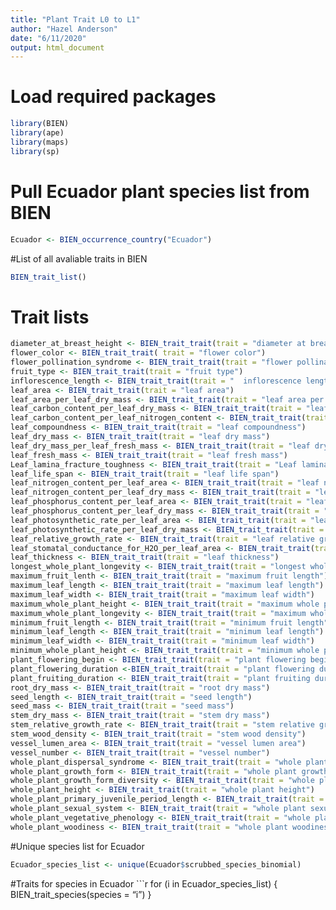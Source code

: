 ```yaml
---
title: "Plant Trait L0 to L1"
author: "Hazel Anderson"
date: "6/11/2020"
output: html_document
---
```


# Load required packages
```r
library(BIEN)
library(ape)
library(maps)
library(sp)
```
# Pull Ecuador plant species list from BIEN
```r
Ecuador <- BIEN_occurrence_country("Ecuador")
```

#List of all avaliable traits in BIEN
```r
BIEN_trait_list()
```

# Trait lists
```r
diameter_at_breast_height <- BIEN_trait_trait(trait = "diameter at breast height (1.3 m)")
flower_color <- BIEN_trait_trait( trait = "flower color")
flower_pollination_syndrome <- BIEN_trait_trait(trait = "flower pollination syndrome")
fruit_type <- BIEN_trait_trait(trait = "fruit type")
inflorescence_length <- BIEN_trait_trait(trait = "	inflorescence length")
leaf_area <- BIEN_trait_trait(trait = "leaf area")
leaf_area_per_leaf_dry_mass <- BIEN_trait_trait(trait = "leaf area per leaf dry mass")
leaf_carbon_content_per_leaf_dry_mass <- BIEN_trait_trait(trait = "leaf carbon content per leaf dry mass")
leaf_carbon_content_per_leaf_nitrogen_content <- BIEN_trait_trait(trait = "leaf carbon content per leaf nitrogen content")
leaf_compoundness <- BIEN_trait_trait(trait = "leaf compoundness")
leaf_dry_mass <- BIEN_trait_trait(trait = "leaf dry mass")
leaf_dry_mass_per_leaf_fresh_mass <- BIEN_trait_trait(trait = "leaf dry mass per leaf fresh mass")
leaf_fresh_mass <- BIEN_trait_trait(trait = "leaf fresh mass")
Leaf_lamina_fracture_toughness <- BIEN_trait_trait(trait = "Leaf lamina fracture toughness")
leaf_life_span <- BIEN_trait_trait(trait = "leaf life span")
leaf_nitrogen_content_per_leaf_area <- BIEN_trait_trait(trait = "leaf nitrogen content per leaf area")
leaf_nitrogen_content_per_leaf_dry_mass <- BIEN_trait_trait(trait = "leaf nitrogen content per leaf dry mass")
leaf_phosphorus_content_per_leaf_area <- BIEN_trait_trait(trait = "leaf phosphorus content per leaf area")
leaf_phosphorus_content_per_leaf_dry_mass <- BIEN_trait_trait(trait = "leaf phosphorus content per leaf dry mass")
leaf_photosynthetic_rate_per_leaf_area <- BIEN_trait_trait(trait = "leaf photosynthetic rate per leaf area")
leaf_photosynthetic_rate_per_leaf_dry_mass <- BIEN_trait_trait(trait = "leaf photosynthetic rate per leaf dry mass")
leaf_relative_growth_rate <- BIEN_trait_trait(trait = "leaf relative growth rate")
leaf_stomatal_conductance_for_H2O_per_leaf_area <- BIEN_trait_trait(trait = "leaf stomatal conductance for H2O per leaf area")
leaf_thickness <- BIEN_trait_trait(trait = "leaf thickness")
longest_whole_plant_longevity <- BIEN_trait_trait(trait = "longest whole plant longevity")
maximum_fruit_lenth <- BIEN_trait_trait(trait = "maximum fruit length")
maximum_leaf_length <- BIEN_trait_trait(trait = "maximum leaf length")
maximum_leaf_width <- BIEN_trait_trait(trait = "maximum leaf width")
maximum_whole_plant_height <- BIEN_trait_trait(trait = "maximum whole plant height")
maximum_whole_plant_longevity <- BIEN_trait_trait(trait = "maximum whole plant longevity")
minimum_fruit_length <- BIEN_trait_trait(trait = "minimum fruit length")
minimum_leaf_length <- BIEN_trait_trait(trait = "minimum leaf length")
minimum_leaf_width <- BIEN_trait_trait(trait = "minimum leaf width")
minimum_whole_plant_height <- BIEN_trait_trait(trait = "minimum whole plant height")
plant_flowering_begin <- BIEN_trait_trait(trait = "plant flowering begin")
plant_flowering_duration <-BIEN_trait_trait(trait = "plant flowering duration")
plant_fruiting_duration <- BIEN_trait_trait(trait = "plant fruiting duration")
root_dry_mass <- BIEN_trait_trait(trait = "root dry mass")
seed_length <- BIEN_trait_trait(trait = "seed length")
seed_mass <- BIEN_trait_trait(trait = "seed mass")
stem_dry_mass <- BIEN_trait_trait(trait = "stem dry mass")
stem_relative_growth_rate <- BIEN_trait_trait(trait = "stem relative growth rate")
stem_wood_density <- BIEN_trait_trait(trait = "stem wood density")
vessel_lumen_area <- BIEN_trait_trait(trait = "vessel lumen area")
vessel_number <- BIEN_trait_trait(trait = "vessel number")
whole_plant_dispersal_syndrome <- BIEN_trait_trait(trait = "whole plant dispersal syndrome")
whole_plant_growth_form <- BIEN_trait_trait(trait = "whole plant growth form")
whole_plant_growth_form_diversity <- BIEN_trait_trait(trait = "whole plant growth form diversity")
whole_plant_height <- BIEN_trait_trait(trait = "whole plant height")
whole_plant_primary_juvenile_period_length <- BIEN_trait_trait(trait = "whole plant primary juvenile period length")
whole_plant_sexual_system <- BIEN_trait_trait(trait = "whole plant sexual system")
whole_plant_vegetative_phenology <- BIEN_trait_trait(trait = "whole plant vegetative phenology")
whole_plant_woodiness <- BIEN_trait_trait(trait = "whole plant woodiness")
```

#Unique species list for Ecuador
```r
Ecuador_species_list <- unique(Ecuador$scrubbed_species_binomial)
```

#Traits for species in Ecuador
```r
for (i in Ecuador_species_list) {
  BIEN_trait_species(species = "i")
}
